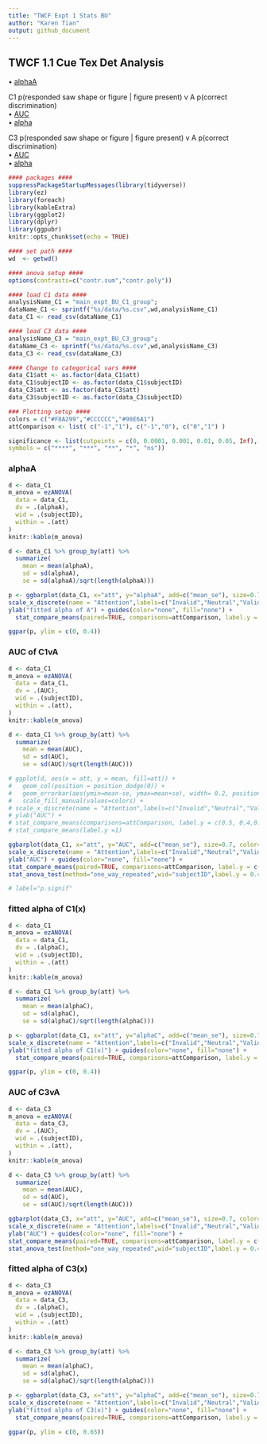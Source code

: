 ```yaml
---
title: "TWCF Expt 1 Stats BU"
author: "Karen Tian"
output: github_document
---
```


## TWCF 1.1 Cue Tex Det Analysis  
• [alphaA](#alphaa)  

C1 p(responded saw shape or figure | figure present) v A p(correct discrimination)  
• [AUC](#auc-of-c1va)  
• [alpha](#fitted-alpha-of-C1(x))

C3 p(responded saw shape or figure | figure present) v A p(correct discrimination)  
• [AUC](#auc-of-c3va)    
• [alpha](#fitted-alpha-of-C3(x))  


```r
#### packages #### 
suppressPackageStartupMessages(library(tidyverse))
library(ez)
library(foreach)
library(kableExtra)
library(ggplot2)
library(dplyr)
library(ggpubr)
knitr::opts_chunk$set(echo = TRUE)

#### set path #### 
wd  <- getwd()

#### anova setup #### 
options(contrasts=c("contr.sum","contr.poly"))

#### load C1 data #### 
analysisName_C1 = "main_expt_BU_C1_group";
dataName_C1 <- sprintf("%s/data/%s.csv",wd,analysisName_C1)
data_C1 <- read_csv(dataName_C1)

#### load C3 data #### 
analysisName_C3 = "main_expt_BU_C3_group";
dataName_C3 <- sprintf("%s/data/%s.csv",wd,analysisName_C3)
data_C3 <- read_csv(dataName_C3)

#### Change to categorical vars ####
data_C1$att <- as.factor(data_C1$att)
data_C1$subjectID <- as.factor(data_C1$subjectID)
data_C3$att <- as.factor(data_C3$att)
data_C3$subjectID <- as.factor(data_C3$subjectID)

### Plotting setup #### 
colors = c("#F8A299","#CCCCCC","#98E6A1")
attComparison <- list( c("-1","1"), c("-1","0"), c("0","1") )

significance <- list(cutpoints = c(0, 0.0001, 0.001, 0.01, 0.05, Inf),
symbols = c("****", "***", "**", "*", "ns"))
```

### alphaA
```r
d <- data_C1
m_anova = ezANOVA(
  data = data_C1,
  dv = .(alphaA),
  wid = .(subjectID),
  within = .(att)
)
knitr::kable(m_anova)

d <- data_C1 %>% group_by(att) %>% 
  summarize(
    mean = mean(alphaA),
    sd = sd(alphaA),
    se = sd(alphaA)/sqrt(length(alphaA)))

p <- ggbarplot(data_C1, x="att", y="alphaA", add=c("mean_se"), size=0.7, color="att", fill="att", palette=colors) + 
scale_x_discrete(name = "Attention",labels=c("Invalid","Neutral","Valid")) + 
ylab("fitted alpha of A") + guides(color="none", fill="none") + 
  stat_compare_means(paired=TRUE, comparisons=attComparison, label.y = c(0.3,0.26,0.2)) + stat_anova_test(method="one_way_repeated",wid="subjectID",label.y = 0.38)

ggpar(p, ylim = c(0, 0.4))
```

### AUC of C1vA
```r
d <- data_C1
m_anova = ezANOVA(
  data = data_C1,
  dv = .(AUC),
  wid = .(subjectID),
  within = .(att),
)
knitr::kable(m_anova)

d <- data_C1 %>% group_by(att) %>% 
  summarize(
    mean = mean(AUC),
    sd = sd(AUC),
    se = sd(AUC)/sqrt(length(AUC)))

# ggplot(d, aes(x = att, y = mean, fill=att)) +
#   geom_col(position = position_dodge(0)) +
#   geom_errorbar(aes(ymin=mean-se, ymax=mean+se), width= 0.2, position=position_dodge(.9)) +
#   scale_fill_manual(values=colors) +
# scale_x_discrete(name = "Attention",labels=c("Invalid","Neutral","Valid")) +
# ylab("AUC") +
# stat_compare_means(comparisons=attComparison, label.y = c(0.5, 0.4,0.3)) +
# stat_compare_means(label.y =1)

ggbarplot(data_C1, x="att", y="AUC", add=c("mean_se"), size=0.7, color="att", fill="att", palette=colors) + 
scale_x_discrete(name = "Attention",labels=c("Invalid","Neutral","Valid")) + 
ylab("AUC") + guides(color="none", fill="none") + 
stat_compare_means(paired=TRUE, comparisons=attComparison, label.y = c(0.35, 0.3,0.25)) + 
stat_anova_test(method="one_way_repeated",wid="subjectID",label.y = 0.4)

# label="p.signif"
```

### fitted alpha of C1(x)
```r
d <- data_C1
m_anova = ezANOVA(
  data = data_C1,
  dv = .(alphaC),
  wid = .(subjectID),
  within = .(att)
)
knitr::kable(m_anova)

d <- data_C1 %>% group_by(att) %>% 
  summarize(
    mean = mean(alphaC),
    sd = sd(alphaC),
    se = sd(alphaC)/sqrt(length(alphaC)))

p <- ggbarplot(data_C1, x="att", y="alphaC", add=c("mean_se"), size=0.7, color="att", fill="att", palette=colors) + 
scale_x_discrete(name = "Attention",labels=c("Invalid","Neutral","Valid")) + 
ylab("fitted alpha of C1(x)") + guides(color="none", fill="none") + 
  stat_compare_means(paired=TRUE, comparisons=attComparison, label.y = c(0.3,0.26,0.2)) + stat_anova_test(method="one_way_repeated",wid="subjectID",label.y = 0.38)

ggpar(p, ylim = c(0, 0.4))
```

### AUC of C3vA
```r
d <- data_C3
m_anova = ezANOVA(
  data = data_C3,
  dv = .(AUC),
  wid = .(subjectID),
  within = .(att),
)
knitr::kable(m_anova)

d <- data_C3 %>% group_by(att) %>% 
  summarize(
    mean = mean(AUC),
    sd = sd(AUC),
    se = sd(AUC)/sqrt(length(AUC)))

ggbarplot(data_C3, x="att", y="AUC", add=c("mean_se"), size=0.7, color="att", fill="att", palette=colors) + 
scale_x_discrete(name = "Attention",labels=c("Invalid","Neutral","Valid")) + 
ylab("AUC") + guides(color="none", fill="none") + 
stat_compare_means(paired=TRUE, comparisons=attComparison, label.y = c(0.35, 0.3,0.25)) + 
stat_anova_test(method="one_way_repeated",wid="subjectID",label.y = 0.4)
```

### fitted alpha of C3(x)
```r
d <- data_C3
m_anova = ezANOVA(
  data = data_C3,
  dv = .(alphaC),
  wid = .(subjectID),
  within = .(att)
)
knitr::kable(m_anova)

d <- data_C3 %>% group_by(att) %>% 
  summarize(
    mean = mean(alphaC),
    sd = sd(alphaC),
    se = sd(alphaC)/sqrt(length(alphaC)))

p <- ggbarplot(data_C3, x="att", y="alphaC", add=c("mean_se"), size=0.7, color="att", fill="att", palette=colors) + 
scale_x_discrete(name = "Attention",labels=c("Invalid","Neutral","Valid")) + 
ylab("fitted alpha of C3(x)") + guides(color="none", fill="none") + 
  stat_compare_means(paired=TRUE, comparisons=attComparison, label.y = c(0.43,0.33,0.22)) + stat_anova_test(method="one_way_repeated",wid="subjectID",label.y = 0.6)

ggpar(p, ylim = c(0, 0.65))
```
